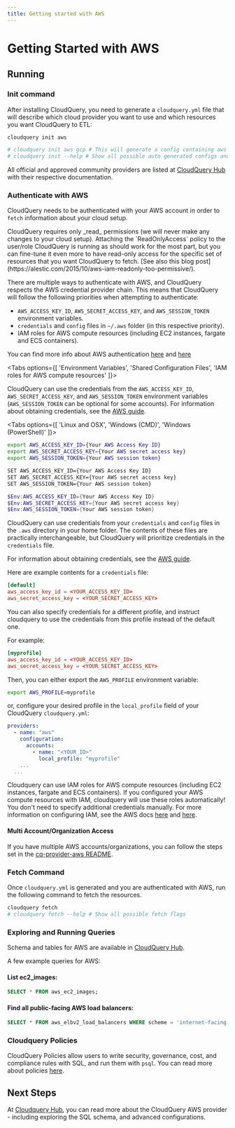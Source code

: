 ```yaml
---
title: Getting started with AWS
---
```



# Getting Started with AWS

<DownloadSection />

## Running

### Init command

After installing CloudQuery, you need to generate a `cloudquery.yml` file that will describe which cloud provider you want to use and which resources you want CloudQuery to ETL:

```bash
cloudquery init aws

# cloudquery init aws gcp # This will generate a config containing aws and gcp providers
# cloudquery init --help # Show all possible auto generated configs and flags
```

All official and approved community providers are listed at [CloudQuery Hub](https://hub.cloudquery.io) with their respective documentation.

<SpawnSection />

### Authenticate with AWS

CloudQuery needs to be authenticated with your AWS account in order to `fetch` information about your cloud setup.

<Callout type="info">
CloudQuery requires only _read_ permissions (we will never make any changes to your cloud setup).
Attaching the `ReadOnlyAccess` policy to the user/role CloudQuery is running as should work for the most part,
but you can fine-tune it even more to have read-only access for the specific set of resources that you want
CloudQuery to fetch.
[See also this blog post](https://alestic.com/2015/10/aws-iam-readonly-too-permissive/).
</Callout>

There are multiple ways to authenticate with AWS, and CloudQuery respects the AWS credential provider chain.
This means that CloudQuery will follow the following priorities when attempting to authenticate:

- `AWS_ACCESS_KEY_ID`, `AWS_SECRET_ACCESS_KEY`, and `AWS_SESSION_TOKEN` environment variables.
- `credentials` and `config` files in `~/.aws` folder (in this respective priority).
- IAM roles for AWS compute resources (including EC2 instances, fargate and ECS containers).

You can find more info about AWS authentication
[here](https://aws.github.io/aws-sdk-go-v2/docs/configuring-sdk/#specifying-credentials) and [here](https://docs.aws.amazon.com/sdkref/latest/guide/creds-config-files.html)

<Tabs options={[ 'Environment Variables', 'Shared Configuration Files', 'IAM roles for AWS compute resources' ]}>

<Tab>

CloudQuery can use the credentials from the `AWS_ACCESS_KEY_ID`, `AWS_SECRET_ACCESS_KEY`, and
`AWS_SESSION_TOKEN` environment variables (`AWS_SESSION_TOKEN` can be optional for some accounts). For information about obtaining credentials, see the
[AWS guide](https://aws.github.io/aws-sdk-go-v2/docs/getting-started/#get-your-aws-access-keys).

<Tabs options={[ 'Linux and OSX', 'Windows (CMD)', 'Windows (PowerShell)' ]}>

<Tab>

```bash
export AWS_ACCESS_KEY_ID={Your AWS Access Key ID}
export AWS_SECRET_ACCESS_KEY={Your AWS secret access key}
export AWS_SESSION_TOKEN={Your AWS session token}
```

</Tab>

<Tab>

```bash
SET AWS_ACCESS_KEY_ID={Your AWS Access Key ID}
SET AWS_SECRET_ACCESS_KEY={Your AWS secret access key}
SET AWS_SESSION_TOKEN={Your AWS session token}
```

</Tab>

<Tab>

```powershell
$Env:AWS_ACCESS_KEY_ID={Your AWS Access Key ID}
$Env:AWS_SECRET_ACCESS_KEY={Your AWS secret access key}
$Env:AWS_SESSION_TOKEN={Your AWS session token}
```

</Tab>

</Tabs>

</Tab>

<Tab>

CloudQuery can use credentials from your `credentials` and `config` files in the `.aws` directory in your home folder.
The contents of these files are practically interchangeable, but CloudQuery will prioritize credentials in the `credentials` file.

For information about obtaining credentials, see the
[AWS guide](https://aws.github.io/aws-sdk-go-v2/docs/getting-started/#get-your-aws-access-keys).

Here are example contents for a `credentials` file:

```toml title="~/.aws/credentials"
[default]
aws_access_key_id = <YOUR_ACCESS_KEY_ID>
aws_secret_access_key = <YOUR_SECRET_ACCESS_KEY>
```

You can also specify credentials for a different profile, and instruct cloudquery to use the credentials from this profile instead of the default one.

For example:

```toml title="~/.aws/credentials"
[myprofile]
aws_access_key_id = <YOUR_ACCESS_KEY_ID>
aws_secret_access_key = <YOUR_SECRET_ACCESS_KEY>
```

Then, you can either export the `AWS_PROFILE` environment variable:

```bash
export AWS_PROFILE=myprofile
```

or, configure your desired profile in the `local_profile` field of your CloudQuery `cloudquery.yml`:

```yaml title="cloudquery.yml"
providers:
  - name: "aws"
    configuration:
      accounts:
        - name: "<YOUR_ID>"
          local_profile: "myprofile"
    ...
  ...
```

</Tab>

<Tab>

Cloudquery can use IAM roles for AWS compute resources (including EC2 instances, fargate and ECS containers).
If you configured your AWS compute resources with IAM, cloudquery will use these roles automatically! You don't need to specify additional
credentials manually. For more information on configuring IAM, see the AWS docs [here](https://docs.aws.amazon.com/AWSEC2/latest/UserGuide/iam-roles-for-amazon-ec2.html) and [here](https://docs.aws.amazon.com/AmazonECS/latest/developerguide/task-iam-roles.html).

</Tab>

</Tabs>

#### Multi Account/Organization Access

If you have multiple AWS accounts/organizations, you can follow the steps set in the [cq-provider-aws README](https://hub.cloudquery.io/providers/cloudquery/aws/latest#multi-account-configuration-aws-organizations).

### Fetch Command

Once `cloudquery.yml` is generated and you are authenticated with AWS, run the following command to fetch the resources.

```bash
cloudquery fetch
# cloudquery fetch --help # Show all possible fetch flags
```

### Exploring and Running Queries

<ExploreSection/>

Schema and tables for AWS are available in [CloudQuery Hub](https://hub.cloudquery.io/providers/cloudquery/aws/latest/schema).

A few example queries for AWS:

#### List ec2_images:

```sql
SELECT * FROM aws_ec2_images;
```

#### Find all public-facing AWS load balancers:

```sql
SELECT * FROM aws_elbv2_load_balancers WHERE scheme = 'internet-facing';
```

### Cloudquery Policies

CloudQuery Policies allow users to write security, governance, cost, and compliance rules with SQL, and run them with `psql`.
You can read more about policies [here](https://www.cloudquery.io/docs/policies).

## Next Steps

At [Cloudquery Hub](https://hub.cloudquery.io/providers/cloudquery/aws/latest), you can read more about the CloudQuery AWS provider - including exploring the SQL schema, and advanced configurations.
